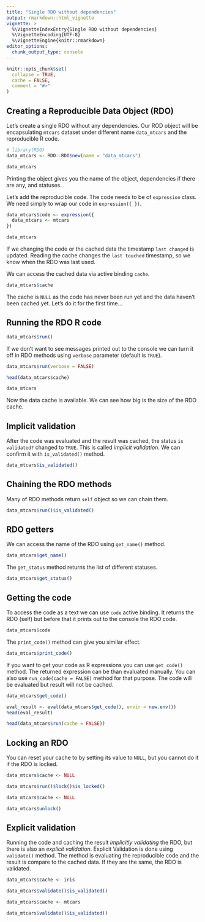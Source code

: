 ```yaml
---
title: "Single RDO without dependencies"
output: rmarkdown::html_vignette
vignette: >
  %\VignetteIndexEntry{Single RDO without dependencies}
  %\VignetteEncoding{UTF-8}
  %\VignetteEngine{knitr::rmarkdown}
editor_options: 
  chunk_output_type: console
---
```


```r
knitr::opts_chunk$set(
  collapse = TRUE,
  cache = FALSE,
  comment = "#>"
)
```

## Creating a Reproducible Data Object (RDO)

Let's create a single RDO without any dependencies.
Our ROD object will be encapsulating `mtcars` dataset under different
name `data_mtcars` and the reproducible R code. 

```r
# library(RDO)
data_mtcars <- RDO::RDO$new(name = "data_mtcars")

data_mtcars
```

Printing the object gives you the name of the object,
dependencies if there are any, and statuses.

Let's add the reproducible code. The code needs to be of `expression` class.
We need simply to wrap our code in `expression({ })`.

```r
data_mtcars$code <- expression({
  data_mtcars <- mtcars
})

data_mtcars
```

If we changing the code or the cached data the timestamp `last changed` 
is updated. 
Reading the cache changes the `last touched` timestamp, so we know 
when the RDO was last used. 

We can access the cached data via active binding `cache`.

```r
data_mtcars$cache
```

The cache is `NULL` as the code has never been run yet 
and the data haven't been cached yet. Let's do it for the first time...

## Running the RDO R code

```r
data_mtcars$run()
```

If we don't want to see messages printed out to the console we can turn it off
in RDO methods using `verbose` parameter (default is `TRUE`).

```r
data_mtcars$run(verbose = FALSE)

head(data_mtcars$cache)

data_mtcars
```

Now the data cache is available.
We can see how big is the size of the RDO cache.

## Implicit validation

After the code was evaluated and the result was cached, 
the status `is validated?` changed to `TRUE`. 
This is called _implicit validation_.
We can confirm it with `is_validated()` method.

```r
data_mtcars$is_validated()
```

## Chaining the RDO methods

Many of RDO methods return `self` object so we can chain them.

```r
data_mtcars$run()$is_validated()
```

## RDO getters

We can access the name of the RDO using `get_name()` method.

```r
data_mtcars$get_name()
```

The `get_status` method returns the list of different statuses.

```r
data_mtcars$get_status()
```

## Getting the code

To access the code as a text we can use `code` active binding.
It returns the RDO (self) but before that it prints out to the console
the RDO code. 

```r
data_mtcars$code
```


The `print_code()` method can give you similar effect.

```r
data_mtcars$print_code()
```

If you want to get your code as R expressions you can use `get_code()` method.
The returned expression can be than evaluated manually. 
You can also use `run_code(cache = FALSE)` method for that purpose. 
The code will be evaluated but result will not be cached.

```r
data_mtcars$get_code()

eval_result <- eval(data_mtcars$get_code(), envir = new.env())
head(eval_result)

head(data_mtcars$run(cache = FALSE))
```

## Locking an RDO

You can reset your cache to by setting its value to `NULL`, 
but you cannot do it if the RDO is locked.

```r
data_mtcars$cache <- NULL

data_mtcars$run()$lock()$is_locked()

data_mtcars$cache <- NULL

data_mtcars$unlock()
```

## Explicit validation

Running the code and caching the result _implicitly validating_ the RDO,
but there is also an _explicit validation_. 
Explicit Validation is done using `validate()` method. 
The method is evaluating the reproducible code and the result is compare
to the cached data. If they are the same, the RDO is validated.

```r
data_mtcars$cache <- iris

data_mtcars$validate()$is_validated()

data_mtcars$cache <- mtcars

data_mtcars$validate()$is_validated()
```
